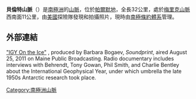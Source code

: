 {{coord|75|20|S|072|30|W|display=title}}

'''貝倫特山脈'''（{{lang-en|Behrendt Mountains}}）是[[南極洲|南極洲]]的[[山脈|山脈]]，位於[[帕爾默地|帕爾默地]]，全長32公里，處於[[梅里克山脈|梅里克山脈]]西南面11公里，由[[美國|美國]]探險隊發現和拍攝照片，現時由[[南極條約體系|南極條約體系]]管理。

==外部連結==
[http://www.soundprint.org/radio/display_show/ID/814/name/IGY+On+the+Ice "IGY On the Ice"] {{Wayback|url=http://www.soundprint.org/radio/display_show/ID/814/name/IGY+On+the+Ice |date=20140101125643 }}, produced by Barbara Bogaev, ''Soundprint'', aired August 25, 2011 on Maine Public Broadcasting. Radio documentary includes interviews with Behrendt, Tony Gowan, Phil Smith, and Charlie Bentley about the International Geophysical Year, under which umbrella the late 1950s Antarctic research took place.

{{Antarctica-geo-stub}}
[[Category:南極洲山脈|Category:南極洲山脈]]